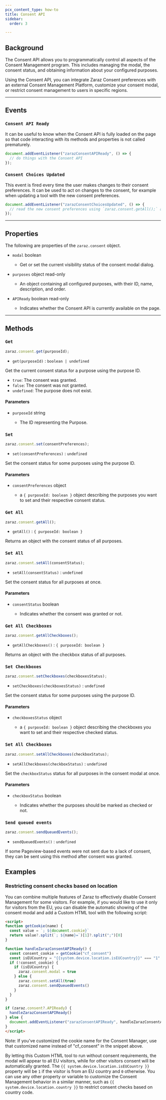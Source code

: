 ```yaml
---
pcx_content_type: how-to
title: Consent API
sidebar:
  order: 3

---
```


## Background

The Consent API allows you to programmatically control all aspects of the Consent Management program. This includes managing the modal, the consent status, and obtaining information about your configured purposes.

Using the Consent API, you can integrate Zaraz Consent preferences with an external Consent Management Platform, customize your consent modal, or restrict consent management to users in specific regions.

***

## Events

### `Consent API Ready`

It can be useful to know when the Consent API is fully loaded on the page so that code interacting with its methods and properties is not called prematurely.

```js
document.addEventListener("zarazConsentAPIReady", () => {
  // do things with the Consent API
});

```

### `Consent Choices Updated`

This event is fired every time the user makes changes to their consent preferences. It can be used to act on changes to the consent, for example when updating a tool with the new consent preferences.

```js
document.addEventListener("zarazConsentChoicesUpdated", () => {
  // read the new consent preferences using `zaraz.consent.getAll();` and do things with it
});

```

***

## Properties

The following are properties of the `zaraz.consent` object.



* `modal` boolean

  * Get or set the current visibility status of the consent modal dialog.

* `purposes` object read-only

  * An object containing all configured purposes, with their ID, name, description, and order.

* `APIReady` boolean read-only

  * Indicates whether the Consent API is currently available on the page.



***

## Methods

### `Get`

```js
zaraz.consent.get(purposeId);
```



* <code>get(purposeId)</code> : `boolean | undefined`



Get the current consent status for a purpose using the purpose ID.

* `true`: The consent was granted.
* `false`: The consent was not granted.
* `undefined`: The purpose does not exist.

#### Parameters



* `purposeId` string

  * The ID representing the Purpose.



### `Set`

```js
zaraz.consent.set(consentPreferences);
```



* <code>set(consentPreferences)</code> : `undefined`



Set the consent status for some purposes using the purpose ID.

#### Parameters



* `consentPreferences` object

  * a `{ purposeId: boolean }` object describing the purposes you want to set and their respective consent status.



### `Get All`

```js
zaraz.consent.getAll();
```



* <code>getAll()</code> : `{ purposeId: boolean }`



Returns an object with the consent status of all purposes.

### `Set All`

```js
zaraz.consent.setAll(consentStatus);
```



* <code>setAll(consentStatus)</code> : `undefined`



Set the consent status for all purposes at once.

#### Parameters



* `consentStatus` boolean

  * Indicates whether the consent was granted or not.



### `Get All Checkboxes`

```js
zaraz.consent.getAllCheckboxes();
```



* <code>getAllCheckboxes()</code> : `{ purposeId: boolean }`



Returns an object with the checkbox status of all purposes.

### `Set Checkboxes`

```js
zaraz.consent.setCheckboxes(checkboxesStatus);
```



* <code>setCheckboxes(checkboxesStatus)</code> : `undefined`



Set the consent status for some purposes using the purpose ID.

#### Parameters



* `checkboxesStatus` object

  * a `{ purposeId: boolean }` object describing the checkboxes you want to set and their respective checked status.



### `Set All Checkboxes`

```js
zaraz.consent.setAllCheckboxes(checkboxStatus);
```



* <code>setAllCheckboxes(checkboxStatus)</code> : `undefined`



Set the `checkboxStatus` status for all purposes in the consent modal at once.

#### Parameters



* `checkboxStatus` boolean

  * Indicates whether the purposes should be marked as checked or not.



### `Send queued events`

```js
zaraz.consent.sendQueuedEvents();
```



* <code>sendQueuedEvents()</code> : `undefined`



If some Pageview-based events were not sent due to a lack of consent, they can be sent using this method after consent was granted.

## Examples

### Restricting consent checks based on location

You can combine multiple features of Zaraz to effectively disable Consent Management for some visitors. For example, if you would like to use it only for visitors from the EU, you can disable the automatic showing of the consent modal and add a Custom HTML tool with the following script:

```html
<script>
function getCookie(name) {
  const value = `; ${document.cookie}`
  return value?.split(`; ${name}=`)[1]?.split(";")[0]
}

function handleZarazConsentAPIReady() {
  const consent_cookie = getCookie("cf_consent")
  const isEUCountry = "{{system.device.location.isEUCountry}}" === "1"
  if (!consent_cookie) {
    if (isEUCountry) {
      zaraz.consent.modal = true
    } else {
      zaraz.consent.setAll(true)
      zaraz.consent.sendQueuedEvents()
    }
  }
}

if (zaraz.consent?.APIReady) {
  handleZarazConsentAPIReady()
} else {
  document.addEventListener("zarazConsentAPIReady", handleZarazConsentAPIReady)
}
</script>
```

Note: If you've customized the cookie name for the Consent Manager, use that customized name instead of "cf\_consent"  in the snippet above.

By letting this Custom HTML tool to run without consent requirements, the modal will appear to all EU visitors, while for other visitors consent will be automatically granted. The `{{ system.device.location.isEUCountry }}` property will be `1` if the visitor is from an EU country and `0` otherwise. You can use any other property or variable to customize the Consent Management behavior in a similar manner, such as `{{ system.device.location.country }}` to restrict consent checks based on country code.
